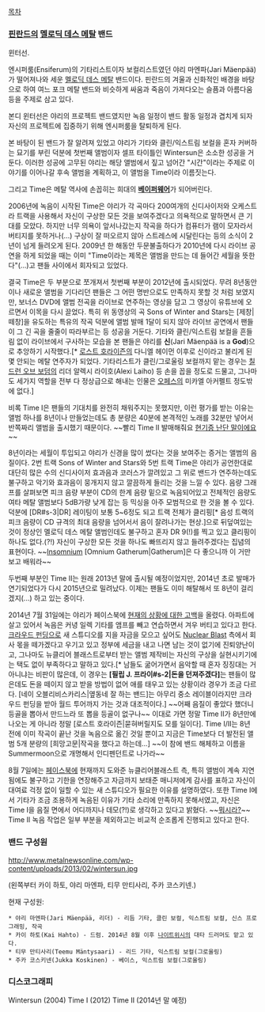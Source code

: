 [[목차]]

=== [[핀란드]]의 [[멜로딕 데스 메탈]] 밴드 ===
윈터선.

엔시퍼룸(Ensiferum)의 기타리스트이자 보컬리스트였던 야리 마엔파(Jari Mäenpää)가 떨어져나와 세운 [[멜로딕 데스 메탈]] 밴드이다. 핀란드의 겨울과 신화적인 배경을 바탕으로 하여 여느 포크 메탈 밴드와 비슷하게 싸움과 죽음이 가져다오는 슬픔과 아름다움 등을 주제로 삼고 있다.

본디 윈터선은 야리의 프로젝트 밴드였지만 녹음 일정이 밴드 활동 일정과 겹치게 되자 자신의 프로젝트에 집중하기 위해 엔시퍼룸을 탈퇴하게 된다.

{{{#!html
<iframe width="640" height="360" src="//www.youtube.com/embed/hvQo95Lk2Uc" frameborder="0" allowfullscreen></iframe>
}}}

본 바탕이 된 밴드가 잘 알려져 있었고 야리가 기타와 클린/익스트림 보컬을 혼자 커버하는 묘기를 부린 덕분에 첫번째 앨범이자 셀프 타이틀인 Wintersun은 소소한 성공을 거둔다. 이러한 성공에 고무된 야리는 해당 앨범에서 짚고 넘어간 "시간"이라는 주제로 이야기를 이어나갈 후속 앨범을 계획하고, 이 앨범을 Time이라 이름짓는다.

그리고 Time은 메탈 역사에 손꼽히는 희대의 '''[[베이퍼웨어]]'''가 되어버린다.

2006년에 녹음이 시작된 Time은 야리가 각 곡마다 200여개의 신디사이저와 오케스트라 트랙을 사용해서 자신이 구상한 모든 것을 보여주겠다고 의욕적으로 말하면서 큰 기대를 모았다. 하지만 너무 의욕이 앞서나갔는지 작곡을 하다가 컴퓨터가 램이 모자라서 버티지를 못하거나(...) 구상이 잘 떠오르지 않아 스트레스에 시달린다는 등의 소식이 2년이 넘게 들려오게 된다. 2009년 한 해동안 두문불출하다가 2010년에 다시 라이브 공연을 하게 되었을 때는 이미 "Time이라는 제목은 앨범을 만드는 데 들어간 세월을 뜻한다"(...)고 팬들 사이에서 회자되고 있었다.

{{{#!html
<iframe width="640" height="360" src="//www.youtube.com/embed/K2p9PsVD9Ho" frameborder="0" allowfullscreen></iframe>
}}}

결국 Time은 두 부분으로 쪼개져서 첫번째 부분이 2012년에 출시되었다. 무려 8년동안이나 새로운 앨범을 기다리던 팬들은 그 어떤 명반으로도 만족하지 못할 것 처럼 보였지만, 보너스 DVD에 앨범 전곡을 라이브로 연주하는 영상을 담고 그 영상이 유튜브에 오르면서 이목을 다시 끌었다. 특히 위 동영상의 곡 Sons of Winter and Stars는 [제창|떼창]을 유도하는 특유의 작곡 덕분에 앨범 발매 1달이 되지 않아 라이브 공연에서 팬들이 그 긴 곡을 줄줄이 따라부르는 등 성공을 거둔다. 기타와 클린/익스트림 보컬을 흔들림 없이 라이브에서 구사하는 모습을 본 팬들은 야리를 '''신'''(Jari Mäenpää is a '''God''')으로 추앙하기 시작했다.[* [[로스트 호라이즌]]의 다니엘 헤이먼 이후로 신이라고 불리게 된 몇 안되는 메탈 연주자가 되었다. 기타리스트가 클린/그로울링 보컬까지 맡는 경우는 [[칠드런 오브 보덤]]의 리더 알렉시 라이호(Alexi Laiho) 등 손을 꼽을 정도로 드물고, 그나마도 세가지 역할을 전부 다 정상급으로 해내는 인물은 [[오페스]]의 미카엘 아커펠트 정도밖에 없다.]

비록 Time I은 팬들의 기대치를 완전히 채워주지는 못했지만, 이런 평가를 받는 이유는 앨범 하나를 8년이나 만들었는데도 총 분량은 40분에 본격적인 노래를 32분만 넣어서 반쪽짜리 앨범을 출시했기 때문이다. ~~빨리 Time II 발매해줘요 [[현기증 난단 말이에요]]~~

8년이라는 세월이 투입되고 야리가 신경을 많이 썼다는 것을 보여주는 증거는 앨범의 음질이다. 2번 트랙 Sons of Winter and Stars와 5번 트랙 Time은 야리가 공언한대로 대단히 많은 수의 신디사이저 효과음과 코러스가 깔려있고 그 위로 밴드가 연주하는데도 불구하고 악기와 효과음이 뭉개지지 않고 깔끔하게 들리는 것을 느낄 수 있다. 음량 그래프를 살펴보면 피크 음량 부분이 CD의 한계 음량 밑으로 녹음되어있고 전체적인 음량도 여타 메탈 앨범보다 5dB가량 낮게 잡는 등 믹싱을 아주 모범적으로 한 것을 볼 수 있다. 덕분에 [DR#s-3|DR] 레이팅이 보통 5~6정도 되고 트랙 전체가 클리핑[* 음성 트랙의 피크 음량이 CD 규격의 최대 음량을 넘어서서 음이 잘려나가는 현상.]으로 뒤덮여있는 것이 정상인 멜로딕 데스 메탈 앨범인데도 불구하고 혼자 DR 9(!)를 찍고 있고 클리핑이 하나도 없다.(?!) 자신이 구상한 모든 것을 하나도 빠뜨리지 않고 들려주겠다는 집념의 표현이다. ~~[[Insomnium]] [Omnium Gatherum|Gatherum]은 다 좋으니까 이 거만 보고 배워라~~

두번째 부분인 Time II는 원래 2013년 말에 출시될 예정이었지만, 2014년 초로 발매가 연기되었다가 다시 2015년으로 밀려났다. 이제는 팬들도 이미 해탈해서 또 8년이 걸리겠지(...) 하고 있는 중이다.

2014년 7월 31일에는 야리가 페이스북에 [https://www.facebook.com/wintersun/posts/10152607037652402 현재의 상황에 대한 고백]을 올렸다. 아파트에 살고 있어서 녹음은 커녕 일렉 기타를 앰프를 빼고 연습하면서 겨우 버티고 있다고 한다. [[크라우드 펀딩]]으로 새 스튜디오를 지을 자금을 모으고 싶어도 [[Nuclear Blast]] 측에서 회사 몫을 떼가겠다고 우기고 있고 정부에 세금을 내고 나면 남는 것이 없기에 진퇴양난이고, 그나마도 뉴클리어 블래스트로부터 받는 앨범 제작비는 자신의 구상을 실현시키기에는 택도 없이 부족하다고 말하고 있다.[* 남들도 굶어가면서 음악할 때 혼자 징징대는 거 아니냐는 비판이 많은데, 이 경우는 '''[필립 J. 프라이#s-2|돈을 던져주겠다]'''는 팬들이 많은데도 돈을 떼이지 않고 받을 방법이 없어 애를 태우고 있는 상황이라 경우가 조금 다르다. [네이 오블리비스카리스|옆동네 잘 하는 밴드]는 아무리 중소 레이블이라지만 크라우드 펀딩을 받아 월드 투어까지 가는 것과 대조적이다.] ~~어째 음질이 좋았다 했더니 등골을 뽑아서 만드느라 또 뽑을 등골이 없구나~~ 이대로 가면 정말 Time II가 8년만에 나오는 게 아니라 정말 [로스트 호라이즌|묻혀버릴지도 모를 일이다]. Time I/II는 8년 전에 이미 작곡이 끝난 것을 녹음으로 옮긴 것일 뿐이고 지금은 Time보다 더 발전된 앨범 5개 분량의 [희망고문|작곡을 했다고 하는데...] ~~이 참에 밴드 해체하고 이름을 Summermoon으로 개명해서 인디펜던트로 나가라~~

8월 7일에는 [https://www.facebook.com/wintersun/posts/10152623595422402 페이스북에] 현재까지 도와준 뉴클리어블래스트 측, 특히 앨범이 계속 지연됨에도 불구하고 기한을 연장해주고 자금까지 보태준 매니저에게 감사를 표하고 자신이 대여료 걱정 없이 일할 수 있는 새 스튜디오가 필요한 이유를 설명하였다. 또한 Time I에서 기타가 조금 조용하게 녹음된 이유가 기타 소리에 만족하지 못해서였고, 자신은 Time I을 음질 면에서 어디까지나 데모(?!)로 생각하고 있다고 밝혔다. ~~[https://www.facebook.com/photo.php?fbid=10204800434274915&set=p.10204800434274915&type=1&theater 뭐시라?]~~ Time II 녹음 작업은 일부 부분을 제외하고는 비교적 순조롭게 진행되고 있다고 한다.

=== 밴드 구성원 ===
http://www.metalnewsonline.com/wp-content/uploads/2013/02/wintersun.jpg

(왼쪽부터 카이 하토, 야리 마엔파, 티무 만티사리, 주카 코스키넨.)

현재 구성원:
 * 야리 마엔파(Jari Mäenpää, 리더) - 리듬 기타, 클린 보컬, 익스트림 보컬, 신스 프로그래밍, 작곡
 * 카이 하토(Kai Hahto) - 드럼. 2014년 8월 이후 [[나이트위시]]의 대타 드러머도 맡고 있다.
 * 티무 만티사리(Teemu Mäntysaari) - 리드 기타, 익스트림 보컬(그로울링)
 * 주카 코스키넨(Jukka Koskinen) - 베이스, 익스트림 보컬(그로울링)

=== 디스코그래피 ===
Wintersun (2004)
Time I (2012)
Time II (2014년 말 예정)

